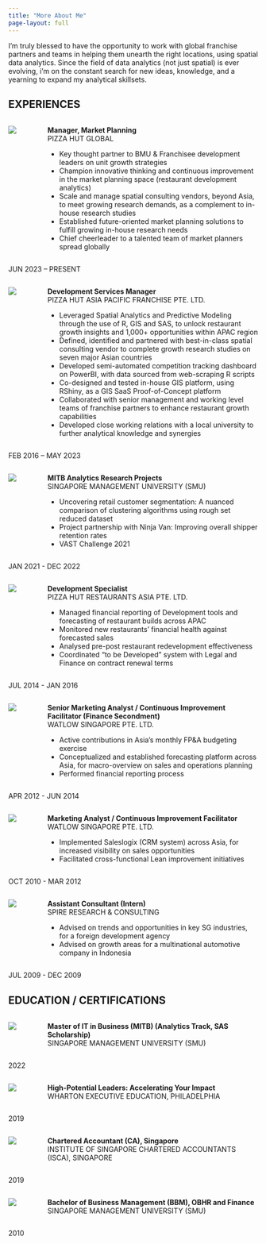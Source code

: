 ```yaml
---
title: "More About Me"
page-layout: full
---
```


I'm truly blessed to have the opportunity to work with global franchise partners and teams in helping them unearth the right locations, using spatial data analytics. Since the field of data analytics (not just spatial) is ever evolving, i'm on the constant search for new ideas, knowledge, and a yearning to expand my analytical skillsets.

## EXPERIENCES

<!-- Start of Grid -->

::: grid
<!-- Start of Left Column -->

::: g-col-9
<!-- Start of Inner Two Columns -->

::: columns
<!-- Start of Inner Two Columns - Logo Column -->

::: {.column width="6%"}
[![](pizzahut.png)](https://www.pizzahut.com/)
:::

::: {.column width="2%"}
:::

<!-- End of Inner Two Columns - Logo Column -->

<!-- Start of Inner Two Columns - Text Column -->

::: {.column width="92%"}
**Manager, Market Planning**\
PIZZA HUT GLOBAL\

-   Key thought partner to BMU & Franchisee development leaders on unit growth strategies
-   Champion innovative thinking and continuous improvement in the market planning space (restaurant development analytics)
-   Scale and manage spatial consulting vendors, beyond Asia, to meet growing research demands, as a complement to in-house research studies
-   Established future-oriented market planning solutions to fulfill growing in-house research needs
-   Chief cheerleader to a talented team of market planners spread globally
:::

<!-- End of Inner Two Columns - Text Column -->
:::

<!-- End of Inner Two Columns -->
:::

<!-- End of Left Column -->

<!-- Start of Right Column -->

::: g-col-3
JUN 2023 – PRESENT
:::

<!-- End of Right Column -->
:::

<!-- End of Grid -->

<!-- Start of Grid -->

::: grid
<!-- Start of Left Column -->

::: g-col-9
<!-- Start of Inner Two Columns -->

::: columns
<!-- Start of Inner Two Columns - Logo Column -->

::: {.column width="6%"}
[![](pizzahut.png)](https://www.pizzahut.com/)
:::

::: {.column width="2%"}
:::

<!-- End of Inner Two Columns - Logo Column -->

<!-- Start of Inner Two Columns - Text Column -->

::: {.column width="92%"}
**Development Services Manager**\
PIZZA HUT ASIA PACIFIC FRANCHISE PTE. LTD.\

-   Leveraged Spatial Analytics and Predictive Modeling through the use of R, GIS and SAS, to unlock restaurant growth insights and 1,000+ opportunities within APAC region
-   Defined, identified and partnered with best-in-class spatial consulting vendor to complete growth research studies on seven major Asian countries
-   Developed semi-automated competition tracking dashboard on PowerBI, with data sourced from web-scraping R scripts
-   Co-designed and tested in-house GIS platform, using RShiny, as a GIS SaaS Proof-of-Concept platform
-   Collaborated with senior management and working level teams of franchise partners to enhance restaurant growth capabilities
-   Developed close working relations with a local university to further analytical knowledge and synergies
:::

<!-- End of Inner Two Columns - Text Column -->
:::

<!-- End of Inner Two Columns -->
:::

<!-- End of Left Column -->

<!-- Start of Right Column -->

::: g-col-3
FEB 2016 – MAY 2023
:::

<!-- End of Right Column -->
:::

<!-- End of Grid -->

<!-- Start of Grid -->

::: grid
<!-- Start of Left Column -->

::: g-col-9
<!-- Start of Inner Two Columns -->

::: columns
<!-- Start of Inner Two Columns - Logo Column -->

::: {.column width="6%"}
[![](SMU.jpg)](https://www.smu.edu.sg/)
:::

::: {.column width="2%"}
:::

<!-- End of Inner Two Columns - Logo Column -->

<!-- Start of Inner Two Columns - Text Column -->

::: {.column width="92%"}
**MITB Analytics Research Projects**\
SINGAPORE MANAGEMENT UNIVERSITY (SMU)\

-   Uncovering retail customer segmentation: A nuanced comparison of clustering algorithms using rough set reduced dataset
-   Project partnership with Ninja Van: Improving overall shipper retention rates
-   VAST Challenge 2021
:::

<!-- End of Inner Two Columns - Text Column -->
:::

<!-- End of Inner Two Columns -->
:::

<!-- End of Left Column -->

<!-- Start of Right Column -->

::: g-col-3
JAN 2021 - DEC 2022
:::

<!-- End of Right Column -->
:::

<!-- End of Grid -->

<!-- Start of Grid -->

::: grid
<!-- Start of Left Column -->

::: g-col-9
<!-- Start of Inner Two Columns -->

::: columns
<!-- Start of Inner Two Columns - Logo Column -->

::: {.column width="6%"}
[![](pizzahut.png)](https://www.pizzahut.com/)
:::

::: {.column width="2%"}
:::

<!-- End of Inner Two Columns - Logo Column -->

<!-- Start of Inner Two Columns - Text Column -->

::: {.column width="92%"}
**Development Specialist**\
PIZZA HUT RESTAURANTS ASIA PTE. LTD.\

-   Managed financial reporting of Development tools and forecasting of restaurant builds across APAC
-   Monitored new restaurants’ financial health against forecasted sales
-   Analysed pre-post restaurant redevelopment effectiveness
-   Coordinated “to be Developed” system with Legal and Finance on contract renewal terms
:::

<!-- End of Inner Two Columns - Text Column -->
:::

<!-- End of Inner Two Columns -->
:::

<!-- End of Left Column -->

<!-- Start of Right Column -->

::: g-col-3
JUL 2014 - JAN 2016
:::

<!-- End of Right Column -->
:::

<!-- End of Grid -->

<!-- Start of Grid -->

::: grid
<!-- Start of Left Column -->

::: g-col-9
<!-- Start of Inner Two Columns -->

::: columns
<!-- Start of Inner Two Columns - Logo Column -->

::: {.column width="6%"}
[![](watlow.png)](https://www.watlow.com/)
:::

::: {.column width="2%"}
:::

<!-- End of Inner Two Columns - Logo Column -->

<!-- Start of Inner Two Columns - Text Column -->

::: {.column width="92%"}
**Senior Marketing Analyst / Continuous Improvement Facilitator (Finance Secondment)**\
WATLOW SINGAPORE PTE. LTD.\

-   Active contributions in Asia’s monthly FP&A budgeting exercise
-   Conceptualized and established forecasting platform across Asia, for macro-overview on sales and operations planning
-   Performed financial reporting process
:::

<!-- End of Inner Two Columns - Text Column -->
:::

<!-- End of Inner Two Columns -->
:::

<!-- End of Left Column -->

<!-- Start of Right Column -->

::: g-col-3
APR 2012 - JUN 2014
:::

<!-- End of Right Column -->
:::

<!-- End of Grid -->

<!-- Start of Grid -->

::: grid
<!-- Start of Left Column -->

::: g-col-9
<!-- Start of Inner Two Columns -->

::: columns
<!-- Start of Inner Two Columns - Logo Column -->

::: {.column width="6%"}
[![](watlow.png)](https://www.watlow.com/)
:::

::: {.column width="2%"}
:::

<!-- End of Inner Two Columns - Logo Column -->

<!-- Start of Inner Two Columns - Text Column -->

::: {.column width="92%"}
**Marketing Analyst / Continuous Improvement Facilitator**\
WATLOW SINGAPORE PTE. LTD.\

-   Implemented Saleslogix (CRM system) across Asia, for increased visibility on sales opportunities
-   Facilitated cross-functional Lean improvement initiatives
:::

<!-- End of Inner Two Columns - Text Column -->
:::

<!-- End of Inner Two Columns -->
:::

<!-- End of Left Column -->

<!-- Start of Right Column -->

::: g-col-3
OCT 2010 - MAR 2012
:::

<!-- End of Right Column -->
:::

<!-- End of Grid -->

<!-- Start of Grid -->

::: grid
<!-- Start of Left Column -->

::: g-col-9
<!-- Start of Inner Two Columns -->

::: columns
<!-- Start of Inner Two Columns - Logo Column -->

::: {.column width="6%"}
[![](spire.jpg)](https://www.spireresearch.com/)
:::

::: {.column width="2%"}
:::

<!-- End of Inner Two Columns - Logo Column -->

<!-- Start of Inner Two Columns - Text Column -->

::: {.column width="92%"}
**Assistant Consultant (Intern)**\
SPIRE RESEARCH & CONSULTING\

-   Advised on trends and opportunities in key SG industries, for a foreign development agency
-   Advised on growth areas for a multinational automotive company in Indonesia
:::

<!-- End of Inner Two Columns - Text Column -->
:::

<!-- End of Inner Two Columns -->
:::

<!-- End of Left Column -->

<!-- Start of Right Column -->

::: g-col-3
JUL 2009 - DEC 2009
:::

<!-- End of Right Column -->
:::

<!-- End of Grid -->

## EDUCATION / CERTIFICATIONS

<!-- Start of Grid -->

::: grid
<!-- Start of Left Column -->

::: g-col-9
<!-- Start of Inner Two Columns -->

::: columns
<!-- Start of Inner Two Columns - Logo Column -->

::: {.column width="6%"}
[![](SMU.jpg)](https://www.smu.edu.sg/)
:::

::: {.column width="2%"}
:::

<!-- End of Inner Two Columns - Logo Column -->

<!-- Start of Inner Two Columns - Text Column -->

::: {.column width="92%"}
**Master of IT in Business (MITB) (Analytics Track, SAS Scholarship)**\
SINGAPORE MANAGEMENT UNIVERSITY (SMU)
:::

<!-- End of Inner Two Columns - Text Column -->
:::

<!-- End of Inner Two Columns -->
:::

<!-- End of Left Column -->

<!-- Start of Right Column -->

::: g-col-3
2022
:::

<!-- End of Right Column -->
:::

<!-- End of Grid -->

<!-- Start of Grid -->

::: grid
<!-- Start of Left Column -->

::: g-col-9
<!-- Start of Inner Two Columns -->

::: columns
<!-- Start of Inner Two Columns - Logo Column -->

::: {.column width="6%"}
[![](wharton.png)](https://www.wharton.upenn.edu/)
:::

::: {.column width="2%"}
:::

<!-- End of Inner Two Columns - Logo Column -->

<!-- Start of Inner Two Columns - Text Column -->

::: {.column width="92%"}
**High-Potential Leaders: Accelerating Your Impact**\
WHARTON EXECUTIVE EDUCATION, PHILADELPHIA
:::

<!-- End of Inner Two Columns - Text Column -->
:::

<!-- End of Inner Two Columns -->
:::

<!-- End of Left Column -->

<!-- Start of Right Column -->

::: g-col-3
2019
:::

<!-- End of Right Column -->
:::

<!-- End of Grid -->

<!-- Start of Grid -->

::: grid
<!-- Start of Left Column -->

::: g-col-9
<!-- Start of Inner Two Columns -->

::: columns
<!-- Start of Inner Two Columns - Logo Column -->

::: {.column width="6%"}
[![](ISCA.jpg)](https://www.isca.org.sg/)
:::

::: {.column width="2%"}
:::

<!-- End of Inner Two Columns - Logo Column -->

<!-- Start of Inner Two Columns - Text Column -->

::: {.column width="92%"}
**Chartered Accountant (CA), Singapore**\
INSTITUTE OF SINGAPORE CHARTERED ACCOUNTANTS (ISCA), SINGAPORE
:::

<!-- End of Inner Two Columns - Text Column -->
:::

<!-- End of Inner Two Columns -->
:::

<!-- End of Left Column -->

<!-- Start of Right Column -->

::: g-col-3
2019
:::

<!-- End of Right Column -->
:::

<!-- End of Grid -->

<!-- Start of Grid -->

::: grid
<!-- Start of Left Column -->

::: g-col-9
<!-- Start of Inner Two Columns -->

::: columns
<!-- Start of Inner Two Columns - Logo Column -->

::: {.column width="6%"}
[![](SMU.jpg)](https://www.smu.edu.sg/)
:::

::: {.column width="2%"}
:::

<!-- End of Inner Two Columns - Logo Column -->

<!-- Start of Inner Two Columns - Text Column -->

::: {.column width="92%"}
**Bachelor of Business Management (BBM), OBHR and Finance**\
SINGAPORE MANAGEMENT UNIVERSITY (SMU)
:::

<!-- End of Inner Two Columns - Text Column -->
:::

<!-- End of Inner Two Columns -->
:::

<!-- End of Left Column -->

<!-- Start of Right Column -->

::: g-col-3
2010
:::

<!-- End of Right Column -->
:::

<!-- End of Grid -->
